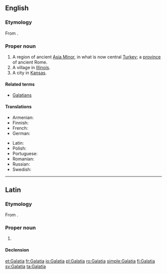 ==English==
{{wikipedia}}

===Etymology===
From {{etyl|grc|en}} {{term|Γαλατία||sc=polytonic|lang=grc}}.

===Proper noun===
{{en-proper noun}}

# A region of ancient [[Asia Minor]], in what is now central [[Turkey]]; a [[province]] of ancient Rome.
# A village in [[Illinois]].
# A city in [[Kansas]].

====Related terms====
* [[Galatians]]

====Translations====
{{trans-top|region of Asia Minor}}
* Armenian: {{t|hy|Գաղատիա}}
* Finnish: {{t+|fi|Galatia}}
* French: {{t+|fr|Galatie|f}}
* German: {{t+|de|Galatien|n}}
{{trans-mid}}
* Latin: {{t|la|Galatia|f}}
* Polish: {{t|pl|Galacja|f}}
* Portuguese: {{t+|pt|Galácia|f}}
* Romanian: {{t|ro|Galatia|f}}
* Russian: {{t|ru|Галатия|f}}
* Swedish: {{t+|sv|Galatien|n}}
{{trans-bottom}}

{{catlangcode|en|Countries|Cities|Villages|Illinois|Kansas}}

----

==Latin==
===Etymology===
From {{etyl|grc|la}} {{m|grc|Γαλατία}}.
===Proper noun===
{{la-proper noun|Galatīa|Galatiae|Galatīae|f|first}}

# {{l/en|Galatia}} {{gloss|region of Anatolia, later a Roman province}}

====Declension====
{{la-decl-1st|loc=1|num=sg|Galatī}}

[[et:Galatia]]
[[fr:Galatia]]
[[io:Galatia]]
[[pl:Galatia]]
[[ro:Galatia]]
[[simple:Galatia]]
[[fi:Galatia]]
[[sv:Galatia]]
[[ta:Galatia]]